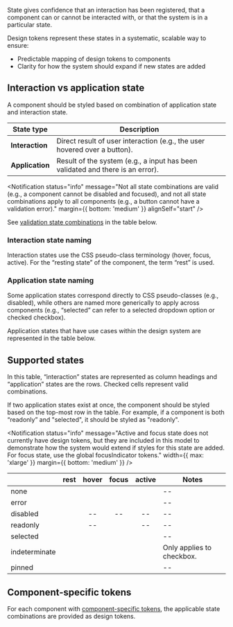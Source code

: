 
<Example>
  <ComponentStates />
</Example>

State gives confidence that an interaction has been registered, that a component can or cannot be interacted with, or that the system is in a particular state.

Design tokens represent these states in a systematic, scalable way to ensure:

- Predictable mapping of design tokens to components
- Clarity for how the system should expand if new states are added

## Interaction vs application state

A component should be styled based on combination of application state and interaction state.

| State type      | Description                                                                    |
| --------------- | ------------------------------------------------------------------------------ |
| **Interaction** | Direct result of user interaction (e.g., the user hovered over a button).      |
| **Application** | Result of the system (e.g., a input has been validated and there is an error). |

<Notification
  status="info"
  message="Not all state combinations are valid (e.g., a component cannot be disabled and focused), and not all state combinations apply to all components (e.g., a button cannot have a validation error)."
  margin={{ bottom: 'medium' }}
  alignSelf="start"
/>

See [validation state combinations](#supported-states) in the table below.

### Interaction state naming

Interaction states use the CSS pseudo-class terminology (hover, focus, active). For the “resting state” of the component, the term “rest” is used.

### Application state naming

Some application states correspond directly to CSS pseudo-classes (e.g., disabled), while others are named more generically to apply across components (e.g., “selected” can refer to a selected dropdown option or checked checkbox).

Application states that have use cases within the design system are represented in the table below.

## Supported states

In this table, “interaction” states are represented as column headings and “application” states are the rows. Checked cells represent valid combinations.

If two application states exist at once, the component should be styled based on the top-most row in the table. For example, if a component is both “readonly” and "selected", it should be styled as "readonly".

<Notification
  status="info"
  message="Active and focus state does not currently have design tokens, but they are included in this model to demonstrate how the system would extend if styles for this state are added. For focus state, use the global focusIndicator tokens."
  width={{ max: 'xlarge' }}
  margin={{ bottom: 'medium' }}
/>

|               |                           rest                           |                          hover                           |                          focus                           |                          active                          | Notes                     |
| ------------- | :------------------------------------------------------: | :------------------------------------------------------: | :------------------------------------------------------: | :------------------------------------------------------: | ------------------------- |
| none          | <span><Checkmark a11yTitle="true" size="small" /></span> | <span><Checkmark a11yTitle="true" size="small" /></span> | <span><Checkmark a11yTitle="true" size="small" /></span> | <span><Checkmark a11yTitle="true" size="small" /></span> | --                        |
| error         | <span><Checkmark a11yTitle="true" size="small" /></span> | <span><Checkmark a11yTitle="true" size="small" /></span> | <span><Checkmark a11yTitle="true" size="small" /></span> | <span><Checkmark a11yTitle="true" size="small" /></span> | --                        |
| disabled      | <span><Checkmark a11yTitle="true" size="small" /></span> |                            --                            |                            --                            |                            --                            | --                        |
| readonly      | <span><Checkmark a11yTitle="true" size="small" /></span> |                            --                            | <span><Checkmark a11yTitle="true" size="small" /></span> |                            --                            | --                        |
| selected      | <span><Checkmark a11yTitle="true" size="small" /></span> | <span><Checkmark a11yTitle="true" size="small" /></span> | <span><Checkmark a11yTitle="true" size="small" /></span> | <span><Checkmark a11yTitle="true" size="small" /></span> | --                        |
| indeterminate | <span><Checkmark a11yTitle="true" size="small" /></span> | <span><Checkmark a11yTitle="true" size="small" /></span> | <span><Checkmark a11yTitle="true" size="small" /></span> | <span><Checkmark a11yTitle="true" size="small" /></span> | Only applies to checkbox. |
| pinned        | <span><Checkmark a11yTitle="true" size="small" /></span> | <span><Checkmark a11yTitle="true" size="small" /></span> | <span><Checkmark a11yTitle="true" size="small" /></span> | <span><Checkmark a11yTitle="true" size="small" /></span> | --                        |

## Component-specific tokens

For each component with [component-specific tokens](/design-tokens/how-to-read-design-tokens#component), the applicable state combinations are provided as design tokens.
